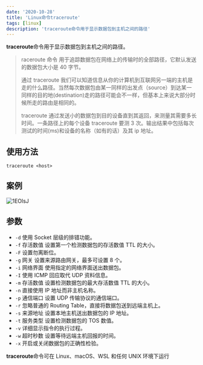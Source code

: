 ```yaml
---
date: '2020-10-28'
title: 'Linux命令traceroute'
tags: [linux]
description: 'traceroute命令用于显示数据包到主机之间的路径'
---
```


**traceroute**命令用于显示数据包到主机之间的路径。

> raceroute 命令 用于追踪数据包在网络上的传输时的全部路径，它默认发送的数据包大小是 40 字节。
>
> 通过 traceroute 我们可以知道信息从你的计算机到互联网另一端的主机是走的什么路径。当然每次数据包由某一同样的出发点（source）到达某一同样的目的地(destination)走的路径可能会不一样，但基本上来说大部分时候所走的路由是相同的。
>
> traceroute 通过发送小的数据包到目的设备直到其返回，来测量其需要多长时间。一条路径上的每个设备 traceroute 要测 3 次。输出结果中包括每次测试的时间(ms)和设备的名称（如有的话）及其 ip 地址。

## 使用方法

```shell
traceroute <host>
```

## 案例

![1EOlsJ](https://pics-rust.vercel.app/uPic/1EOlsJ.png)

## 参数

- `-d`  使用 Socket 层级的排错功能。
- `-f`  存活数值 设置第一个检测数据包的存活数值 TTL 的大小。
- `-F`  设置勿离断位。
- `-g`  网关 设置来源路由网关，最多可设置 8 个。
- `-i`  网络界面 使用指定的网络界面送出数据包。
- `-I`  使用 ICMP 回应取代 UDP 资料信息。
- `-m`  存活数值 设置检测数据包的最大存活数值 TTL 的大小。
- `-n`  直接使用 IP 地址而非主机名称。
- `-p`  通信端口 设置 UDP 传输协议的通信端口。
- `-r`  忽略普通的 Routing Table，直接将数据包送到远端主机上。
- `-s`  来源地址 设置本地主机送出数据包的 IP 地址。
- `-t`  服务类型 设置检测数据包的 TOS 数值。
- `-v`  详细显示指令的执行过程。
- `-w`  超时秒数 设置等待远端主机回报的时间。
- `-x`  开启或关闭数据包的正确性检验。

**traceroute**命令可在 Linux、macOS、WSL 和任何 UNIX 环境下运行
